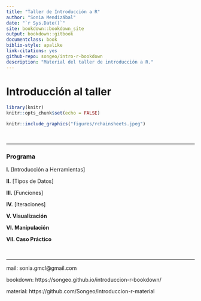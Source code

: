 ```yaml
--- 
title: "Taller de Introducción a R"
author: "Sonia Mendizábal"
date: "`r Sys.Date()`"
site: bookdown::bookdown_site
output: bookdown::gitbook
documentclass: book
biblio-style: apalike
link-citations: yes
github-repo: songeo/intro-r-bookdown
description: "Material del taller de introducción a R."
---
```


# Introducción al taller

```r
library(knitr)
knitr::opts_chunk$set(echo = FALSE)
```

```r
knitr::include_graphics("figures/rchainsheets.jpeg")
```
 

<br>

---
 
### Programa {-}

  **I.** [Introducción a Herramientas]
  
  **II.** [Tipos de Datos]
  
  **III.** [Funciones]
  
  **IV.** [Iteraciones]
  
  **V. Visualización**
  
  **VI. Manipulación**
  
  **VII. Caso Práctico**
  
<br>
  
---  

mail: sonia.gmcl@gmail.com

bookdown:  https://songeo.github.io/introduccion-r-bookdown/

material: https://github.com/Songeo/introduccion-r-material
